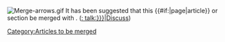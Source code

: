 <div class="messagebox merge metadata">[[Image:Merge-arrows.gif|left]] It has been suggested that this {{#if:{{NAMESPACE}}|page|article}} or section be merged with ''[[:{{NAMESPACE}}:{{{1}}}|{{{1}}}]]''. ([[{{{2|:{{NAMESPACE}} talk:{{PAGENAMEE}}}}}|Discuss]])</div>
<includeonly>[[Category:Articles to be merged]]</includeonly>